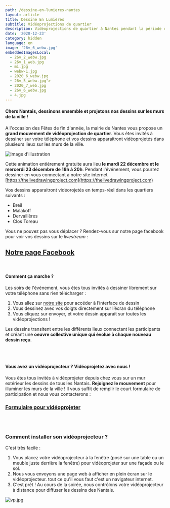 ```yaml
---
path: /dessine-en-lumieres-nantes
layout: article
title: Dessine En Lumières
subtitle: Vidéoprojections de quartier
description: Vidéoprojections de quartier à Nantes pendant la période des Fêtes de fin d'année
date: '2020-12-23'
category: hidden
language: en
image: '26v_6_webw.jpg'
embeddedImagesLocal:
  - 26v_2_webw.jpg
  - 26v_1_web.jpg
  - mi.jpg
  - webw-1.jpg
  - 2020_6_webw.jpg
  - 26v_5_webw.jpg">
  - 2020_7_web.jpg
  - 26v_6_webw.jpg
  - 4.jpg
---
```


#### Chers Nantais, dessinons ensemble et projetons nos dessins sur les murs de la ville !

A l'occasion des Fêtes de fin d'année, la mairie de Nantes vous propose un **grand mouvement de vidéoprojection de quartier**. Vous êtes invités à dessiner sur votre téléphone et vos dessins apparaitront vidéoprojetés dans plusieurs lieux sur les murs de la ville.

![Image d'illustration](26v_6_webw.jpg)

Cette animation entièrement gratuite aura lieu **le mardi 22 décembre et le mercerdi 23 décembre de 18h à 20h**. Pendant l'événement, vous pourrez dessiner en vous connectant à notre site internet [https://thelivedrawingproject.com](https://thelivedrawingproject.com)

Vos dessins apparaitront vidéorojetés en temps-réel dans les quartiers suivants :

- Breil
- Malakoff
- Dervaillères
- Clos Toreau

Vous ne pouvez pas vous déplacer ? Rendez-vous sur notre page facebook pour voir vos dessins sur le _livestream_ :

## [Notre page Facebook](https://www.facebook.com/TheLiveDrawingProject)

<br />

#### Comment ça marche ?

Les soirs de l'événement, vous êtes tous invités à dessiner librement sur votre téléphone sans rien télécharger :

1. Vous allez sur [notre site](https://thelivedrawingproject.com) pour accéder à l’interface de dessin
2. Vous dessinez avec vos doigts directement sur l’écran du téléphone
3. Vous cliquez sur envoyer, et votre dessin apparait sur toutes les vidéoprojections !

Les dessins transitent entre les différents lieux connectant les participants et créant une **oeuvre collective unique qui évolue à chaque nouveau dessin reçu**.

<ImageGrid props={props} />

<br />
<br />

#### Vous avez un vidéoprojecteur ? Vidéoprojetez avec nous !

Vous êtes tous invités à vidéoprojeter depuis chez vous sur un mur extérieur les dessins de tous les Nantais. **Rejoignez le mouvement** pour illuminer les murs de la ville ! Il vous suffit de remplir le court formulaire de participation et nous vous contacterons :

### [Formulaire pour vidéoprojeter](https://frama.link/videoprojer-depuis-chez-moi)

<br />
<br />

### Comment installer son vidéoprojecteur ?

C'est très facile :

1. Vous placez votre vidéoprojecteur à la fenêtre (posé sur une table ou un meuble juste derrière la fenêtre) pour vidéoprojeter sur une façade ou le sol.
2. Nous vous envoyons une page web à afficher en plein écran sur le vidéoprojecteur. tout ce qu'il vous faut c'est un navigateur internet.
3. C'est prêt ! Au cours de la soirée, nous contrôlons votre vidéoprojecteur à distance pour diffuser les dessins des Nantais.

![vp.jpg](vp.jpg)

<br />
<br />
